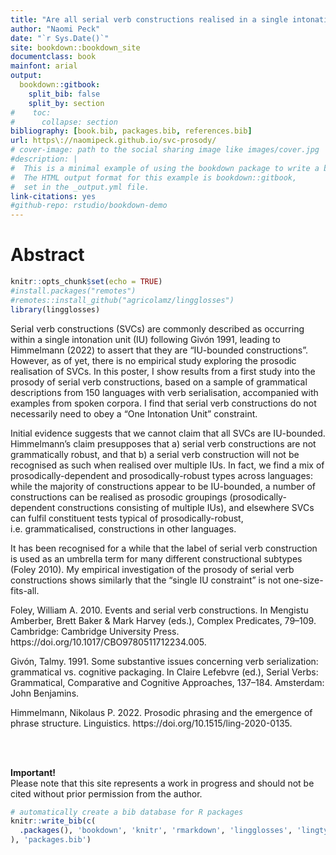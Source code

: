 ```yaml
--- 
title: "Are all serial verb constructions realised in a single intonation unit?"
author: "Naomi Peck"
date: "`r Sys.Date()`"
site: bookdown::bookdown_site
documentclass: book
mainfont: arial
output:
  bookdown::gitbook:
    split_bib: false
    split_by: section
#    toc:
#      collapse: section
bibliography: [book.bib, packages.bib, references.bib]
url: https\://naomipeck.github.io/svc-prosody/
# cover-image: path to the social sharing image like images/cover.jpg
#description: |
#  This is a minimal example of using the bookdown package to write a book.
#  The HTML output format for this example is bookdown::gitbook,
#  set in the _output.yml file.
link-citations: yes
#github-repo: rstudio/bookdown-demo
---
```


# Abstract {-}

```r
knitr::opts_chunk$set(echo = TRUE)
#install.packages("remotes")
#remotes::install_github("agricolamz/lingglosses")
library(lingglosses)
```

Serial verb constructions (SVCs) are commonly described as occurring within a single intonation unit (IU) following Givón 1991, leading to Himmelmann (2022) to assert that they are "IU-bounded constructions". However, as of yet, there is no empirical study exploring the prosodic realisation of SVCs. In this poster, I show results from a first study into the prosody of serial verb constructions, based on a sample of grammatical descriptions from 150 languages with verb serialisation, accompanied with examples from spoken corpora. I find that serial verb constructions do not necessarily need to obey a “One Intonation Unit” constraint.

Initial evidence suggests that we cannot claim that all SVCs are IU-bounded. Himmelmann's claim presupposes that a) serial verb constructions are not grammatically robust, and that b) a serial verb construction will not be recognised as such when realised over multiple IUs. In fact, we find a mix of prosodically-dependent and prosodically-robust types across languages: while the majority of constructions appear to be IU-bounded, a number of constructions can be realised as prosodic groupings (prosodically-dependent constructions consisting of multiple IUs), and elsewhere SVCs can fulfil constituent tests typical of prosodically-robust, i.e. grammaticalised, constructions in other languages.

It has been recognised for a while that the label of serial verb construction is used as an umbrella term for many different constructional subtypes (Foley 2010). My empirical investigation of the prosody of serial verb constructions shows similarly that the “single IU constraint” is not one-size-fits-all. 

Foley, William A. 2010. Events and serial verb constructions. In Mengistu Amberber, Brett Baker & Mark Harvey (eds.), Complex Predicates, 79–109. Cambridge: Cambridge University Press. https://doi.org/10.1017/CBO9780511712234.005.

Givón, Talmy. 1991. Some substantive issues concerning verb serialization: grammatical vs. cognitive packaging. In Claire Lefebvre (ed.), Serial Verbs: Grammatical, Comparative and Cognitive Approaches, 137–184. Amsterdam: John Benjamins.

Himmelmann, Nikolaus P. 2022. Prosodic phrasing and the emergence of phrase structure. Linguistics. https://doi.org/10.1515/ling-2020-0135.

<br><br>
<div class="alert alert-warning">
  <strong>Important!</strong><br> Please note that this site represents a work in progress and should not be cited without prior permission from the author.
</div>


```r
# automatically create a bib database for R packages
knitr::write_bib(c(
  .packages(), 'bookdown', 'knitr', 'rmarkdown', 'lingglosses', 'lingtypology', 'tidyverse'
), 'packages.bib')
```

